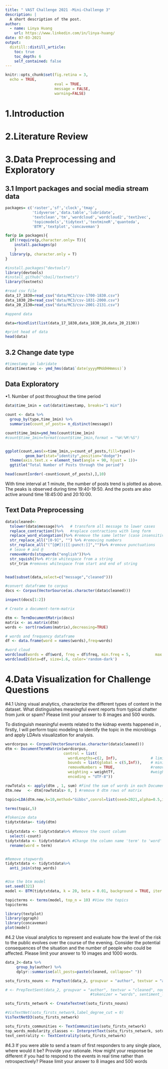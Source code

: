 ```yaml
---
title: " VAST Challenge 2021 -Mini-Challenge 3"
description: |
  A short description of the post.
author:
  - name: Linya Huang
    url: https://www.linkedin.com/in/linya-huang/
date: 07-03-2021
output:
  distill::distill_article:
    toc: true
    toc_depth: 6
    self_contained: false
---
```



```r
knitr::opts_chunk$set(fig.retina = 3,
  echo = TRUE,
                      eval = TRUE,
                      message = FALSE,
                      warning=FALSE)
```

# 1.Introduction



# 2.Literature Review



# 3.Data Preprocessing and Exploratory

## 3.1 Import packages and social media stream data

```r
packages= c('raster','sf','clock','tmap',
            'tidyverse','data.table','lubridate',
            'textclean','tm','wordcloud','wordcloud2','text2vec',
            'topicmodels','tidytext','textmineR','quanteda',
            'BTM','textplot','concaveman')

for(p in packages){
  if(!require(p,character.only= T)){
    install.packages(p)
    }
  library(p, character.only = T)
}
```
```r
#install.packages("devtools")
library(devtools)
#install_github("cbail/textnets")
library(textnets)
```



```r
#read csv file
data_17_1830=read_csv("data/MC3/csv-1700-1830.csv")
data_1830_20=read_csv("data/MC3/csv-1831-2000.csv")
data_20_2130=read_csv("data/MC3/csv-2001-2131.csv")

#append data

data=rbindlist(list(data_17_1830,data_1830_20,data_20_2130))

#print head of data
head(data)

```
 

## 3.2 Change date type

```r

#timestamp in lubridate
data$timestamp <- ymd_hms(data$`date(yyyyMMddHHmmss)`)

```

## Data Exploratory
  
  •1. Number of post throughout the time period
  
  
```r
data$time_1min = cut(data$timestamp, breaks="1 min")
 
count <- data %>%
  group_by(type,time_1min) %>%
  summarise(count_of_posts= n_distinct(message))

count$time_1min=ymd_hms(count$time_1min)
#count$time_1min=format(count$time_1min,format = "%H:%M:%S") 


ggplot(count,aes(x=time_1min,y=count_of_posts,fill=type))+
         geom_bar(stat="identity",position="dodge")+
  theme(axis.text.x = element_text(angle = 90, hjust = 1))+
  ggtitle("Total Number of Posts through the period")


```
```r
head(count[order(-count$count_of_posts),],10)
```
 
 With time interval at 1 minute, the number of posts trend is plotted as above. The peaks is observed during time 19:40-19:50. And the posts are also active around time 18:45:00 and 20:10:00.
 
 
 
## Text Data Preprocessing

```r


data$cleaned<-
  tolower(data$message)%>%   # transform all message to lower cases
  replace_contraction()%>%   #replace contractions with long form
  replace_word_elongation()%>% #remove the same letter (case insensitive) appears 3 times consecutively
  str_replace_all("[0-9]", "") %>% #removing numbers
  str_replace_all("(^[@#])|[[:punct:]]","")%>% #remove punctuations
  # leave # and @
  removeWords(stopwords("english"))%>% 
  str_squish()%>% #trim whitespace from a string 
  str_trim #removes whitespace from start and end of string


head(subset(data,select=c("message","cleaned")))


```



 
```r

#convert dataframe to corpus
docs <- Corpus(VectorSource(as.character(data$cleaned)))

inspect(docs[1:2])

# Create a document-term-matrix

dtm <- TermDocumentMatrix(docs) 
matrix <- as.matrix(dtm) 
words <- sort(rowSums(matrix),decreasing=TRUE) 

# words and frequency dataframe
df <- data.frame(word = names(words),freq=words)

#word cloud
wordcloud(words = df$word, freq = df$freq, min.freq = 5,           max.words=200, random.order=FALSE, rot.per=0.35,            colors=brewer.pal(8, "Dark2"))
wordcloud2(data=df, size=1.6, color='random-dark')

```


# 4.Data Visualization for Challenge Questions



#4.1 Using visual analytics, characterize the different types of content in the dataset. What distinguishes meaningful event reports from typical chatter from junk or spam? Please limit your answer to 8 images and 500 words.


To distinguish meaningful events related to the kidnap events happened in , firstly, I will perform topic modeling to identify the topic in the microblogs and apply LDAvis visualization for analysis.

```r
wordcorpus <- Corpus(VectorSource(as.character(data$cleaned)))  
dtm <- DocumentTermMatrix(wordcorpus,
                          control = list(
                            wordLengths=c(2, Inf),               # limit word length
                            bounds = list(global = c(5,Inf)),    # minimum word frequency
                            removeNumbers = TRUE,                #remove Numbers
                            weighting = weightTf,                #weighted term frequency
                            encoding = "UTF-8"))

rowTotals <- apply(dtm , 1, sum) #Find the sum of words in each Document
dtm.new   <- dtm[rowTotals> 0, ] #remove 0 dtm rows of matrix

topic=LDA(dtm.new,k=10,method="Gibbs",conrol=list(seed=2021,alpha=0.5,iter=200))
```
```r
terms(topic,5)
```

```r
#Tokenize data
tidytxtdata<- tidy(dtm)
                    
tidytxtdata <- tidytxtdata%>% #Remove the count column
  select(-count)
tidytxtdata <- tidytxtdata%>% #Change the column name 'term' to 'word' so that we can get rid of stopwords later
  rename(word = term)


#Remove stopwords
tidytxtdata <- tidytxtdata%>%
  anti_join(stop_words)


#Use the btm model
set.seed(321)
model <- BTM(tidytxtdata, k = 20, beta = 0.01, background = TRUE, iter = 500, trace = 100) #Run the model

topicterms <- terms(model, top_n = 10) #View the topics
topicterms
```
```r
library(textplot)
library(ggraph)
library(concaveman)
plot(model)
```



#4.2 Use visual analytics to represent and evaluate how the level of the risk to the public evolves over the course of the evening. Consider the potential consequences of the situation and the number of people who could be affected. Please limit your answer to 10 images and 1000 words.

```r
data_2<-data %>%
     group_by(author) %>%
     dplyr::summarise(all_posts=paste(cleaned, collapse=" "))

sotu_firsts_nouns <- PrepText(data_2, groupvar = "author", textvar = "all_posts", node_type = "groups", tokenizer = "words", pos = "nouns", remove_stop_words = FALSE, compound_nouns = TRUE)

# <- PrepTextSent(data_2, groupvar = "author", textvar = "cleaned", node_type = "groups", 
                                      #tokenizer = "words", sentiment_lexicon = "afinn", language = "english", udmodel_lang = #udmodel_lang, remove_numbers = NULL, compound_nouns = TRUE)

sotu_firsts_network <- CreateTextnet(sotu_firsts_nouns)

```
```r
#VisTextNet(sotu_firsts_network,label_degree_cut = 0)
VisTextNetD3(sotu_firsts_network)
```

```r
sotu_firsts_communities <- TextCommunities(sotu_firsts_network)
top_words_modularity_classes <- InterpretText(sotu_firsts_network, sotu_firsts_nouns)
text_centrality <- TextCentrality(sotu_firsts_network)
```


#4.3 If you were able to send a team of first responders to any single place, where would it be? Provide your rationale. How might your response be different if you had to respond to the events in real time rather than retrospectively? Please limit your answer to 8 images and 500 words


